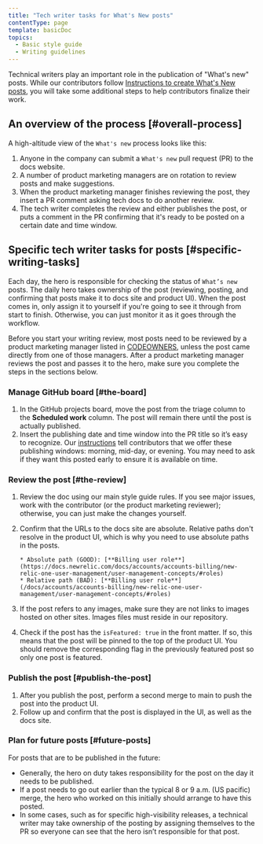 ```yaml
---
title: "Tech writer tasks for What's New posts"
contentType: page
template: basicDoc
topics:
  - Basic style guide
  - Writing guidelines
---
```


Technical writers play an important role in the publication of "What's new" posts. While our contributors follow [Instructions to create What's New posts](src/content/docs/style-guide/writing-docs/article-templates/whats-new-template.mdx), you will take some additional steps to help contributors finalize their work.

## An overview of the process [#overall-process]

A high-altitude view of the `What's new` process looks like this:

1. Anyone in the company can submit a `What's new` pull request (PR) to the docs website.
2. A number of product marketing managers are on rotation to review posts and make suggestions.
3. When the product marketing manager finishes reviewing the post, they insert a PR comment asking tech docs to do another review.
4. The tech writer completes the review and either publishes the post, or puts a comment in the PR confirming that it's ready to be posted on a certain date and time window.

## Specific tech writer tasks for posts [#specific-writing-tasks]

Each day, the hero is responsible for checking the status of `What’s new` posts. The daily hero takes ownership of the post (reviewing, posting, and confirming that posts make it to docs site and product UI). When the post comes in, only assign it to yourself if you're going to see it through from start to finish. Otherwise, you can just monitor it as it goes through the workflow.

Before you start your writing review, most posts need to be reviewed by a product marketing manager listed in [CODEOWNERS](.github/CODEOWNERS), unless the post came directly from one of those managers. After a product marketing manager reviews the post and passes it to the hero, make sure you complete the steps in the sections below.

### Manage GitHub board [#the-board]

1. In the GitHub projects board, move the post from the triage column to the **Scheduled work** column. The post will remain there until the post is actually published.
2. Insert the publishing date and time window into the PR title so it’s easy to recognize. Our [instructions](src/content/docs/style-guide/writing-docs/article-templates/whats-new-template.mdx) tell contributors that we offer these publishing windows: morning, mid-day, or evening. You may need to ask if they want this posted early to ensure it is available on time.

### Review the post [#the-review]

1. Review the doc using our main style guide rules. If you see major issues, work with the contributor (or the product marketing reviewer); otherwise, you can just make the changes yourself.
2. Confirm that the URLs to the docs site are absolute. Relative paths don't resolve in the product UI, which is why you need to use absolute paths in the posts.

    ```
    * Absolute path (GOOD): [**Billing user role**](https://docs.newrelic.com/docs/accounts/accounts-billing/new-relic-one-user-management/user-management-concepts/#roles)
    * Relative path (BAD): [**Billing user role**](/docs/accounts/accounts-billing/new-relic-one-user-management/user-management-concepts/#roles)
    ```

3. If the post refers to any images, make sure they are not links to images hosted on other sites. Images files must reside in our repository.
4. Check if the post has the `isFeatured: true` in the front matter. If so, this means that the post will be pinned to the top of the product UI. You should remove the corresponding flag in the previously featured post so only one post is featured.

### Publish the post [#publish-the-post]

1. After you publish the post, perform a second merge to main to push the post into the product UI.
2. Follow up and confirm that the post is displayed in the UI, as well as the docs site.

### Plan for future posts [#future-posts]

For posts that are to be published in the future:
  * Generally, the hero on duty takes responsibility for the post on the day it needs to be published.
  * If a post needs to go out earlier than the typical 8 or 9 a.m. (US pacific) merge, the hero who worked on this initially should arrange to have this posted.
  * In some cases, such as for specific high-visibility releases, a technical writer may take ownership of the posting by assigning themselves to the PR so everyone can see that the hero isn’t responsible for that post.


